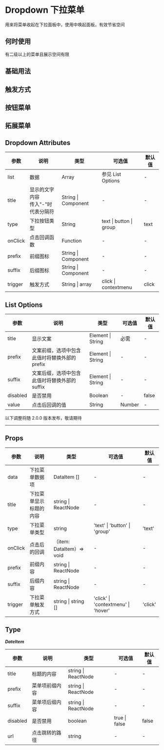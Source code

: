 # Dropdown 下拉菜单

用来将菜单收起在下拉面板中，使用中唤起面板，有效节省空间

## 何时使用

有二级以上的菜单且展示空间有限

## 基础用法


<DemoBase />

## 触发方式


<DemoTrigger />

## 按钮菜单


<DemoButton />

## 拓展菜单


<DemoExtend />

## Dropdown Attributes

| 参数    | 说明                                   | 类型                | 可选值                  | 默认值 |
| ------- | -------------------------------------- | ------------------- | ----------------------- | ------ |
| list    | 数据                                   | Array               | 参见 List Options       | -      |
| title   | 显示的文字内容<br/>传入"-"时代表分隔符 | String \| Component | -                       | -      |
| type    | 下拉按钮类型                           | String              | text \| button \| group | text   |
| onClick | 点击回调函数                           | Function            | -                       | -      |
| prefix  | 前缀图标                               | String \| Component | -                       | -      |
| suffix  | 后缀图标                               | String \| Component | -                       | -      |
| trigger | 触发方式                               | String \| array     | click \| contextmenu    | click  |

## List Options

| 参数     | 说明                                          | 类型              | 可选值 | 默认值 |
| -------- | --------------------------------------------- | ----------------- | ------ | ------ |
| title    | 显示文案                                      | Element \| String | 必需   | -      |
| prefix   | 文案前缀，选项中包含此值时将替换外部的 prefix | Element \| String | -      | -      |
| suffix   | 文案后缀，选项中包含此值时将替换外部的 suffix | Element \| String | -      | -      |
| disabled | 是否禁用                                      | Boolean           | -      | false  |
| value    | 点击后回调的值                                | String            | Number | -      | - |

<div style={{ position: 'relative' }}>
  <span
    style={{
      position: 'absolute',
      background: '#fff',
      left: '50%',
      transform: 'translate(-50%, -50%)',
      fontSize: '14px',
      padding: 8,
      color: '#999'
    }}
  >
    以下调整将随 2.0.0 版本发布，敬请期待
  </span>
  <hr style={{ marginTop: 50, marginBottom: 20, border: '0.5px dashed #c8c8c8' }} />
</div>

## Props

| 参数    | 说明                   | 类型                      | 可选值                              | 默认值  |
| ------- | ---------------------- | ------------------------- | ----------------------------------- | ------- |
| data    | 下拉菜单数据项         | DataItem []               | -                                   | -       |
| title   | 下拉菜单显示标题的内容 | string \| ReactNode       | -                                   | -       |
| type    | 下拉菜单类型           | string                    | 'text' \| 'button' \| 'group'       | 'text'  |
| onClick | 点击后的回调           | （item: DataItem）=> void | -                                   | -       |
| prefix  | 前缀内容               | string \| ReactNode       | -                                   | -       |
| suffix  | 后缀内容               | string \| ReactNode       | -                                   | -       |
| trigger | 下拉菜单触发方式       | string \| string []       | 'click' \| 'contextmenu' \| 'hover' | 'click' |

## Type

**_DateItem_**

| 参数     | 说明           | 类型                | 可选值        | 默认值 |
| -------- | -------------- | ------------------- | ------------- | ------ |
| title    | 标题的内容     | string \| ReactNode | -             | -      |
| prefix   | 菜单项前缀内容 | string \| ReactNode | -             | -      |
| suffix   | 菜单项后缀内容 | string \| ReactNode | -             | -      |
| disabled | 是否禁用       | boolean             | true \| false | false  |
| url      | 点击跳转的路径 | string              | -             | -      |
